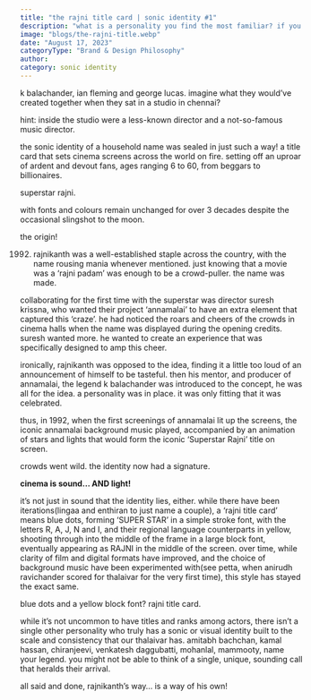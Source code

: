 ```yaml
---
title: "the rajni title card | sonic identity #1"
description: "what is a personality you find the most familiar? if you closed your eyes, could you put a voice to that personality?"
image: "blogs/the-rajni-title.webp"
date: "August 17, 2023"
categoryType: "Brand & Design Philosophy"
author:
category: sonic identity
---
```


k balachander, ian fleming and george lucas. imagine what they would’ve created together when they sat in a studio in chennai?

hint: inside the studio were a less-known director and a not-so-famous music director.

the sonic identity of a household name was sealed in just such a way! a title card that sets cinema screens across the world on fire. setting off an uproar of ardent and devout fans, ages ranging 6 to 60, from beggars to billionaires.

superstar rajni.

with fonts and colours remain unchanged for over 3 decades despite the occasional slingshot to the moon.

the origin!

1992. rajnikanth was a well-established staple across the country, with the name rousing mania whenever mentioned. just knowing that a movie was a ‘rajni padam’ was enough to be a crowd-puller. the name was made.

collaborating for the first time with the superstar was director suresh krissna, who wanted their project ‘annamalai’ to have an extra element that captured this ‘craze’. he had noticed the roars and cheers of the crowds in cinema halls when the name was displayed during the opening credits. suresh wanted more. he wanted to create an experience that was specifically designed to amp this cheer.

ironically, rajnikanth was opposed to the idea, finding it a little too loud of an announcement of himself to be tasteful. then his mentor, and producer of annamalai, the legend k balachander was introduced to the concept, he was all for the idea. a personality was in place. it was only fitting that it was celebrated.

thus, in 1992, when the first screenings of annamalai lit up the screens, the iconic annamalai background music played, accompanied by an animation of stars and lights that would form the iconic ‘Superstar Rajni’ title on screen.

crowds went wild. the identity now had a signature.

**cinema is sound… AND light!**

it’s not just in sound that the identity lies, either. while there have been iterations(lingaa and enthiran to just name a couple), a ‘rajni title card’ means blue dots, forming ‘SUPER STAR’ in a simple stroke font, with the letters R, A, J, N and I, and their regional language counterparts in yellow, shooting through into the middle of the frame in a large block font, eventually appearing as RAJNI in the middle of the screen. over time, while clarity of film and digital formats have improved, and the choice of background music have been experimented with(see petta, when anirudh ravichander scored for thalaivar for the very first time), this style has stayed the exact same.

blue dots and a yellow block font? rajni title card.

while it’s not uncommon to have titles and ranks among actors, there isn’t a single other personality who truly has a sonic or visual identity built to the scale and consistency that our thalaivar has. amitabh bachchan, kamal hassan, chiranjeevi, venkatesh daggubatti, mohanlal, mammooty, name your legend. you might not be able to think of a single, unique, sounding call that heralds their arrival.

all said and done, rajnikanth’s way… is a way of his own!
